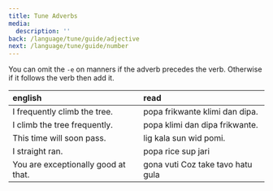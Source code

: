 ```yaml
---
title: Tune Adverbs
media:
  description: ''
back: /language/tune/guide/adjective
next: /language/tune/guide/number
---
```


You can omit the `-e` on manners if the adverb precedes the verb.
Otherwise if it follows the verb then add it.

| english                             | read                              |
| :---------------------------------- | :-------------------------------- |
| I frequently climb the tree.        | popa frikwante klimi dan dipa.    |
| I climb the tree frequently.        | popa klimi dan dipa frikwante.    |
| This time will soon pass.           | lig kala sun wid pomi.            |
| I straight ran.                     | popa rice sup jari                |
| You are exceptionally good at that. | gona vuti Coz take tavo hatu gula |
